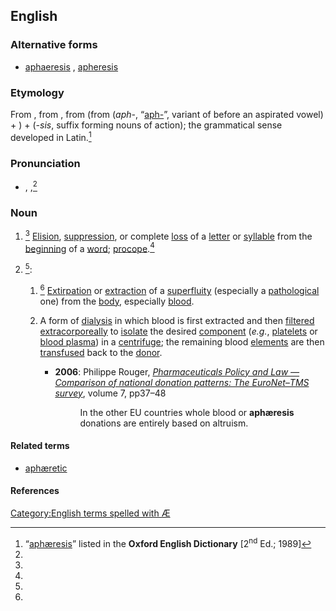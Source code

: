 ==English==
{{wikipedia}}
===Alternative forms===
* [[aphaeresis]] {{qualifier|UK & Commonwealth}}, [[apheresis]] {{qualifier|US}}

===Etymology===
From {{etyl|la|en}} {{term|aphaeresis|aphæresis|lang=la}}, from {{etyl|grc|en}} {{term|sc=polytonic|ἀφαίρεσις|tr=aphairesis||a taking away|lang=grc}}, from {{term|sc=polytonic|ἀφαιρέειν|tr=aphaireein|lang=grc}} (from {{term|sc=polytonic||ἀφ-}} (''aph-'', “[[aph-]]”, variant of {{term|sc=polytonic|ἀπό|tr=apo||off”, “away from|lang=grc}} before an aspirated vowel) + {{term|sc=polytonic|αἱρέειν|tr=aireein||to take”, “to snatch|lang=grc}}) + {{term|sc=polytonic|-σις|lang=grc}} (''-sis'', suffix forming nouns of action); the grammatical sense developed in Latin.<ref name="OED">“[http://dictionary.oed.com/cgi/entry/50010146 aphæresis]” listed in the '''Oxford English Dictionary''' [2<sup>nd</sup> Ed.; 1989]</ref>

===Pronunciation===
* {{a|RP}} {{enPR|əfîʹrĭsĭs}}, {{IPA|/əˈfɪəɹɪsɪs/}},<ref name="OED"/> {{X-SAMPA|/@"fI@r\IsIs/}}

===Noun===
{{en-noun|aphæreses}}

# {{grammar|rhetoric}}<ref name="OED"/> [[elision|Elision]], [[suppression]], or complete [[loss]] of a [[letter]] or [[syllable]] from the [[beginning]] of a [[word]]; [[procope]].<ref name="OED"/>
# {{medical}}<ref name="OED"/>:
## {{context|general|obsolete}}<ref name="OED"/> [[extirpation|Extirpation]] or [[extraction]] of a [[superfluity]] (especially a [[pathological]] one) from the [[body]], especially [[blood]].
## {{context|specific|still current}} A form of [[dialysis]] in which blood is first extracted and then [[filter]]ed [[extracorporeal]]ly to [[isolate]] the desired [[component]] (''e.g.'', [[platelet]]s or [[blood plasma]]) in a [[centrifuge]]; the remaining blood [[element]]s are then [[transfuse]]d back to the [[donor]].
##* '''2006''': Philippe Rouger, ''[http://iospress.metapress.com/app/home/contribution.asp?referrer=parent&backto=issue,4,34;journal,3,9;linkingpublicationresults,1:300179,1 Pharmaceuticals Policy and Law — Comparison of national donation patterns: The EuroNet–TMS survey]'', volume 7, pp37–48
##*: In the other EU countries whole blood or '''aphæresis''' donations are entirely based on altruism.

====Related terms====
* [[aphæretic]]

====References====
<references/>

[[Category:English terms spelled with Æ]]